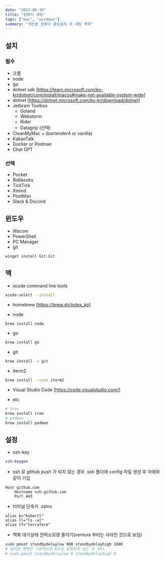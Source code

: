 ```yaml
---
date: "2023-06-19"
title: "컴퓨터 세팅"
tags: ["mac", "windows"]
summary: "개인용 컴퓨터 클린설치 후 세팅 목록"
---
```


## 설치

### 필수

- 크롬
- node
- go
- dotnet sdk [https://learn.microsoft.com/ko-kr/dotnet/core/install/macos#make-net-available-system-wide]
- dotnet [https://dotnet.microsoft.com/ko-kr/download/dotnet]
- Jetbrain Toolbox
  - Goland
  - Webstorm
  - Rider
  - Datagrip (선택)
- CleanMyMac + (bartender4 or vanilla)
- KakaoTalk
- Docker or Podman
- Chat GPT

### 선택

- Pocket
- Ridibooks
- TickTick
- Xmind
- PostMan
- Slack & Discord

## 윈도우

- Wacom
- PowerShell
- PC Manager
- git

```PowerShell
winget install Git.Git
```

## 맥

- xcode command line tools

```bash
xcode-select --install
```

- homebrew [https://brew.sh/index_ko]

- node

```bash
brew install node
```

- go

```bash
brew install go
```

- git

```bash
brew install -s git
```

- iterm2

```bash
brew install --cask iterm2
```

- Visual Studio Code [https://code.visualstudio.com/]

- etc

```bash
# tree
brew install tree
# podman
brew install podman
```

## 설정

- ssh-key

```bash
ssh-keygen
```

- ssh 로 github push 가 되지 않는 경우 .ssh 폴더에 config 파일 생성 후 아래와 같이 기입

```
Host github.com
    Hostname ssh.github.com
    Port 443
```

- 터미널 단축키 .zshrc

```
alias k="kubectl"
alias ll="ls -al"
alias tf="terraform"
```

- 맥북 대기상태 전력소모량 줄이기(ventura 부터는 사라진 것으로 보임)

```bash
sudo pmset standbydelaylow 900 standbydelayhigh 1800
# 실리콘 맥북은 기본적으로 0으로 설정되어 있는 듯 하다.
# sudo pmset standbydelaylow 0 standbydelayhigh 0
```
